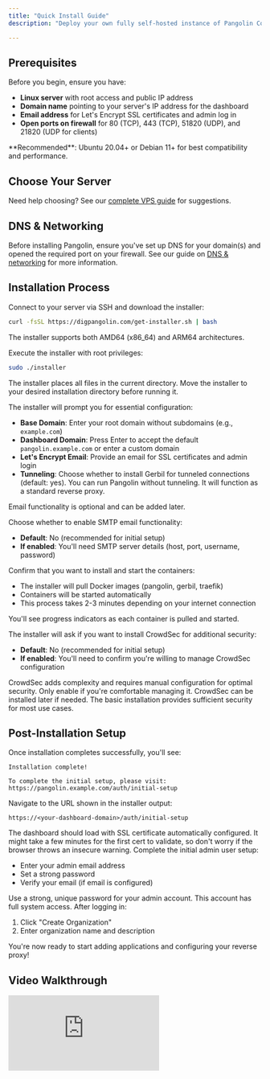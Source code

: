 ```yaml
---
title: "Quick Install Guide"
description: "Deploy your own fully self-hosted instance of Pangolin Community Edition"

---
```

## Prerequisites

Before you begin, ensure you have:

- **Linux server** with root access and public IP address
- **Domain name** pointing to your server's IP address for the dashboard
- **Email address** for Let's Encrypt SSL certificates and admin log in
- **Open ports on firewall** for 80 (TCP), 443 (TCP), 51820 (UDP), and 21820 (UDP for clients)

<Tip>
**Recommended**: Ubuntu 20.04+ or Debian 11+ for best compatibility and performance.
</Tip>

## Choose Your Server

Need help choosing? See our [complete VPS guide](/self-host/choosing-a-vps) for suggestions.

## DNS & Networking

Before installing Pangolin, ensure you've set up DNS for your domain(s) and opened the required port on your firewall. See our guide on [DNS & networking](/self-host/dns-and-networking) for more information.

## Installation Process

<Steps>
<Step title="Download the installer">
  Connect to your server via SSH and download the installer:
  
  ```bash
  curl -fsSL https://digpangolin.com/get-installer.sh | bash
  ```
  
  The installer supports both AMD64 (x86_64) and ARM64 architectures.
</Step>

<Step title="Run the installer">
  Execute the installer with root privileges:
  
  ```bash
  sudo ./installer
  ```
  
  The installer places all files in the current directory. Move the installer to your desired installation directory before running it.
</Step>

<Step title="Configure basic settings">
  The installer will prompt you for essential configuration:
  
  - **Base Domain**: Enter your root domain without subdomains (e.g., `example.com`)
  - **Dashboard Domain**: Press Enter to accept the default `pangolin.example.com` or enter a custom domain
  - **Let's Encrypt Email**: Provide an email for SSL certificates and admin login
  - **Tunneling**: Choose whether to install Gerbil for tunneled connections (default: yes). You can run Pangolin without tunneling. It will function as a standard reverse proxy.
</Step>

<Step title="Configure email (optional)">
  <Tip>
    Email functionality is optional and can be added later.
  </Tip>

  Choose whether to enable SMTP email functionality:
  
  - **Default**: No (recommended for initial setup)
  - **If enabled**: You'll need SMTP server details (host, port, username, password)
  
</Step>

<Step title="Start installation">
  Confirm that you want to install and start the containers:
  
  - The installer will pull Docker images (pangolin, gerbil, traefik)
  - Containers will be started automatically
  - This process takes 2-3 minutes depending on your internet connection
  
  You'll see progress indicators as each container is pulled and started.
</Step>

<Step title="Install CrowdSec (optional)">
  The installer will ask if you want to install CrowdSec for additional security:
  
  - **Default**: No (recommended for initial setup)
  - **If enabled**: You'll need to confirm you're willing to manage CrowdSec configuration
  
  <Warning>
  CrowdSec adds complexity and requires manual configuration for optimal security. Only enable if you're comfortable managing it.
  </Warning>
  
  <Info>
  CrowdSec can be installed later if needed. The basic installation provides sufficient security for most use cases.
  </Info>
</Step>
</Steps>

## Post-Installation Setup

Once installation completes successfully, you'll see:

```
Installation complete!

To complete the initial setup, please visit:
https://pangolin.example.com/auth/initial-setup
```

<Steps>
<Step title="Access the dashboard">
  Navigate to the URL shown in the installer output:
  
  ```
  https://<your-dashboard-domain>/auth/initial-setup
  ```
  
  <Check>
  The dashboard should load with SSL certificate automatically configured. It might take a few minutes for the first cert to validate, so don't worry if the browser throws an insecure warning.
  </Check>
</Step>

<Step title="Create admin account">
  Complete the initial admin user setup:
  
  - Enter your admin email address
  - Set a strong password
  - Verify your email (if email is configured)
  
  <Warning>
  Use a strong, unique password for your admin account. This account has full system access.
  </Warning>
</Step>

<Step title="Create your first organization">
  After logging in:
  
  1. Click "Create Organization"
  2. Enter organization name and description
  
  <Check>
  You're now ready to start adding applications and configuring your reverse proxy!
  </Check>
</Step>
</Steps>

## Video Walkthrough

<iframe
  className="w-full aspect-video rounded-xl"
  src="https://www.youtube.com/embed/W0uVLjTyAn8"
  title="Pangolin Quick Install Guide"
  frameBorder="0"
  allow="accelerometer; autoplay; clipboard-write; encrypted-media; gyroscope; picture-in-picture"
  allowFullScreen
></iframe>
